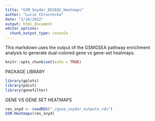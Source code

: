 ```yaml
---
title: "GSM_Snyder_DESEQ2_Heatmaps"
author: "Lucie Chrastecka"
date: "2/18/2022"
output: html_document
editor_options: 
  chunk_output_type: console
---
```


This markdown uses the output of the GSMGSEA pathway enrichment analysis to generate dual-colored gene vs gene-set heatmaps.
```r
knitr::opts_chunk$set(echo = TRUE)
```

PACKAGE LIBRARY
```r
library(gplots)
library(pdist)
library(genefilter)
```

GENE VS GENE SET HEATMAPS
```r
res_snyd <- readRDS("./gsea_snyder_outputs.rds")
GSM.Heatmaps(res_snyd)
```